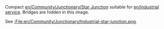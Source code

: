 Compact [[en/Community/Junctionary/Star Junction]] suitable for [[en/Industrial service]]. Bridges are hidden in this image. 

See [[:File:en/Community/Junctionary/Industrial-star-junction.png]].